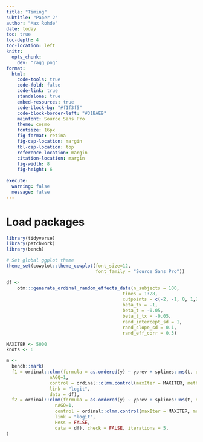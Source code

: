 ```yaml
---
title: "Timing"
subtitle: "Paper 2"
author: "Max Rohde"
date: today
toc: true
toc-depth: 4
toc-location: left
knitr:
  opts_chunk: 
    dev: "ragg_png"
format:
  html:
    code-tools: true
    code-fold: false
    code-link: true
    standalone: true
    embed-resources: true
    code-block-bg: "#f1f3f5"
    code-block-border-left: "#31BAE9"
    mainfont: Source Sans Pro
    theme: cosmo
    fontsize: 16px
    fig-format: retina
    fig-cap-location: margin
    tbl-cap-location: top
    reference-location: margin
    citation-location: margin
    fig-width: 8
    fig-height: 6
  
execute:
  warning: false
  message: false
---
```


# Load packages

```r
library(tidyverse)
library(patchwork)
library(bench)

# Set global ggplot theme
theme_set(cowplot::theme_cowplot(font_size=12,
                                 font_family = "Source Sans Pro"))
```

```r
df <-
    otm:::generate_ordinal_random_effects_data(n_subjects = 100,
                                           times = 1:28,
                                           cutpoints = c(-2, -1, 0, 1,2,3,4),
                                           beta_tx = -1,
                                           beta_t = -0.05,
                                           beta_t_tx = -0.05,
                                           rand_intercept_sd = 1,
                                           rand_slope_sd = 0.1,
                                           rand_eff_corr = 0.3)

```

```r
MAXITER <- 5000
knots <- 6

m <-
  bench::mark(
  f1 = ordinal::clmm(formula = as.ordered(y) ~ yprev + splines::ns(t, df = knots+ 1) * tx + (1 + t|id),
                nAGQ=1,
                control = ordinal::clmm.control(maxIter = MAXITER, method = "nlminb"),
                link = "logit",
                data = df),
  f2 = ordinal::clmm(formula = as.ordered(y) ~ yprev + splines::ns(t, df = knots+ 1) * tx + (1 + t|id),
                  nAGQ=1,
                  control = ordinal::clmm.control(maxIter = MAXITER, method = "nlminb"),
                  link = "logit",
                  Hess = FALSE,
                  data = df), check = FALSE, iterations = 5,
)
```

